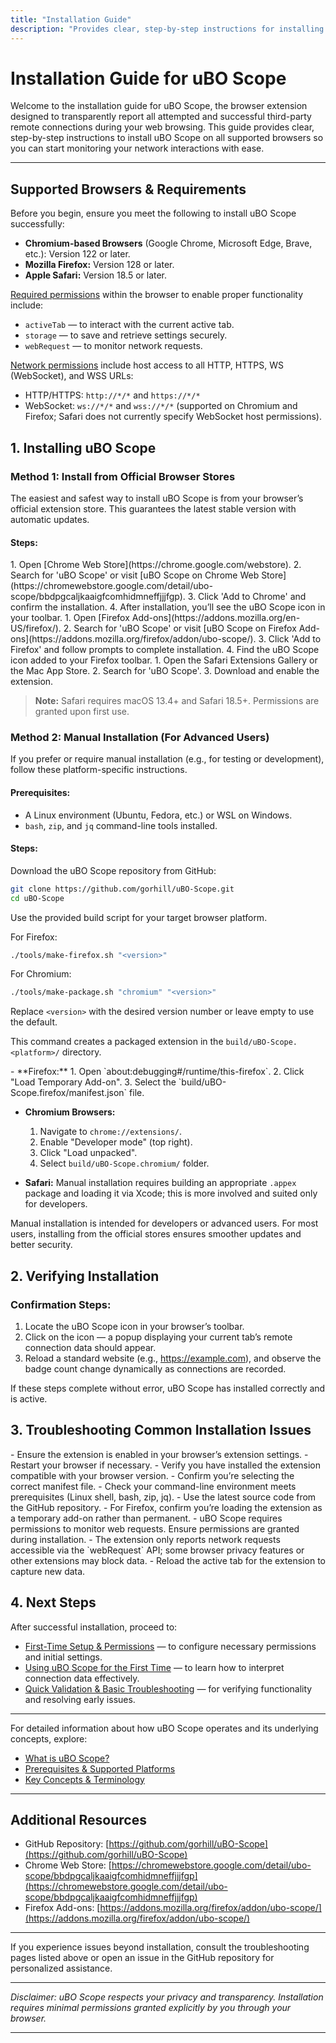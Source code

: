 ```yaml
---
title: "Installation Guide"
description: "Provides clear, step-by-step instructions for installing uBO Scope on each supported browser. Directs users to trusted sources including Chrome Web Store and Firefox Add-ons, and details manual installation options if available, ensuring every user can get started regardless of platform."
---
```


# Installation Guide for uBO Scope

Welcome to the installation guide for uBO Scope, the browser extension designed to transparently report all attempted and successful third-party remote connections during your web browsing. This guide provides clear, step-by-step instructions to install uBO Scope on all supported browsers so you can start monitoring your network interactions with ease.

---

## Supported Browsers & Requirements

Before you begin, ensure you meet the following to install uBO Scope successfully:

- **Chromium-based Browsers** (Google Chrome, Microsoft Edge, Brave, etc.): Version 122 or later.
- **Mozilla Firefox:** Version 128 or later.
- **Apple Safari:** Version 18.5 or later.

<u>Required permissions</u> within the browser to enable proper functionality include:

- `activeTab` — to interact with the current active tab.
- `storage` — to save and retrieve settings securely.
- `webRequest` — to monitor network requests.

<u>Network permissions</u> include host access to all HTTP, HTTPS, WS (WebSocket), and WSS URLs:

- HTTP/HTTPS: `http://*/*` and `https://*/*`
- WebSocket: `ws://*/*` and `wss://*/*` (supported on Chromium and Firefox; Safari does not currently specify WebSocket host permissions).


## 1. Installing uBO Scope

### Method 1: Install from Official Browser Stores

The easiest and safest way to install uBO Scope is from your browser’s official extension store. This guarantees the latest stable version with automatic updates.

#### Steps:

<Steps>
<Step title="Google Chrome and Chromium Browsers">
1. Open [Chrome Web Store](https://chrome.google.com/webstore).
2. Search for 'uBO Scope' or visit [uBO Scope on Chrome Web Store](https://chromewebstore.google.com/detail/ubo-scope/bbdpgcaljkaaigfcomhidmneffjjjfgp).
3. Click 'Add to Chrome' and confirm the installation.
4. After installation, you’ll see the uBO Scope icon in your toolbar.
</Step>

<Step title="Mozilla Firefox">
1. Open [Firefox Add-ons](https://addons.mozilla.org/en-US/firefox/).
2. Search for 'uBO Scope' or visit [uBO Scope on Firefox Add-ons](https://addons.mozilla.org/firefox/addon/ubo-scope/).
3. Click 'Add to Firefox' and follow prompts to complete installation.
4. Find the uBO Scope icon added to your Firefox toolbar.
</Step>

<Step title="Apple Safari">
1. Open the Safari Extensions Gallery or the Mac App Store.
2. Search for 'uBO Scope'.
3. Download and enable the extension.

> **Note:** Safari requires macOS 13.4+ and Safari 18.5+. Permissions are granted upon first use.
</Step>
</Steps>


### Method 2: Manual Installation (For Advanced Users)

If you prefer or require manual installation (e.g., for testing or development), follow these platform-specific instructions.

#### Prerequisites:
- A Linux environment (Ubuntu, Fedora, etc.) or WSL on Windows.
- `bash`, `zip`, and `jq` command-line tools installed.

#### Steps:

<Steps>
<Step title="Clone or Download the Source Code">
Download the uBO Scope repository from GitHub:

```bash
git clone https://github.com/gorhill/uBO-Scope.git
cd uBO-Scope
```
</Step>

<Step title="Build the Extension Package">
Use the provided build script for your target browser platform.

For Firefox:
```bash
./tools/make-firefox.sh "<version>"
```

For Chromium:
```bash
./tools/make-package.sh "chromium" "<version>"
```

Replace `<version>` with the desired version number or leave empty to use the default.

This command creates a packaged extension in the `build/uBO-Scope.<platform>/` directory.
</Step>

<Step title="Load the Extension into Your Browser">
- **Firefox:**
  1. Open `about:debugging#/runtime/this-firefox`.
  2. Click "Load Temporary Add-on".
  3. Select the `build/uBO-Scope.firefox/manifest.json` file.

- **Chromium Browsers:**
  1. Navigate to `chrome://extensions/`.
  2. Enable "Developer mode" (top right).
  3. Click "Load unpacked".
  4. Select `build/uBO-Scope.chromium/` folder.

- **Safari:** Manual installation requires building an appropriate `.appex` package and loading it via Xcode; this is more involved and suited only for developers.
</Step>
</Steps>

<Tip>
Manual installation is intended for developers or advanced users. For most users, installing from the official stores ensures smoother updates and better security.
</Tip>


## 2. Verifying Installation

### Confirmation Steps:

1. Locate the uBO Scope icon in your browser’s toolbar.
2. Click on the icon — a popup displaying your current tab’s remote connection data should appear.
3. Reload a standard website (e.g., https://example.com), and observe the badge count change dynamically as connections are recorded.

<Check>
If these steps complete without error, uBO Scope has installed correctly and is active.
</Check>


## 3. Troubleshooting Common Installation Issues

<AccordionGroup title="Common Installation Problems & Solutions">
<Accordion title="The extension icon does not appear after installation">
- Ensure the extension is enabled in your browser’s extension settings.
- Restart your browser if necessary.
- Verify you have installed the extension compatible with your browser version.
</Accordion>

<Accordion title="Manual installation fails to load or shows errors">
- Confirm you’re selecting the correct manifest file.
- Check your command-line environment meets prerequisites (Linux shell, bash, zip, jq).
- Use the latest source code from the GitHub repository.
- For Firefox, confirm you’re loading the extension as a temporary add-on rather than permanent.
</Accordion>

<Accordion title="Popup does not show data or badge remains empty">
- uBO Scope requires permissions to monitor web requests. Ensure permissions are granted during installation.
- The extension only reports network requests accessible via the `webRequest` API; some browser privacy features or other extensions may block data.
- Reload the active tab for the extension to capture new data.
</Accordion>
</AccordionGroup>

## 4. Next Steps

After successful installation, proceed to:

- [First-Time Setup & Permissions](getting-started/first-use-configuration/initial-setup) — to configure necessary permissions and initial settings.
- [Using uBO Scope for the First Time](getting-started/first-use-configuration/using-the-extension) — to learn how to interpret connection data effectively.
- [Quick Validation & Basic Troubleshooting](getting-started/first-use-configuration/quick-validation) — for verifying functionality and resolving early issues.


---

For detailed information about how uBO Scope operates and its underlying concepts, explore:

- [What is uBO Scope?](getting-started/setup-introduction/about-ubo-scope)
- [Prerequisites & Supported Platforms](getting-started/setup-introduction/prerequisites)
- [Key Concepts & Terminology](overview/product-architecture-insight/core-concepts)


---

## Additional Resources

- GitHub Repository: [https://github.com/gorhill/uBO-Scope](https://github.com/gorhill/uBO-Scope)
- Chrome Web Store: [https://chromewebstore.google.com/detail/ubo-scope/bbdpgcaljkaaigfcomhidmneffjjjfgp](https://chromewebstore.google.com/detail/ubo-scope/bbdpgcaljkaaigfcomhidmneffjjjfgp)
- Firefox Add-ons: [https://addons.mozilla.org/firefox/addon/ubo-scope/](https://addons.mozilla.org/firefox/addon/ubo-scope/)


---

If you experience issues beyond installation, consult the troubleshooting pages listed above or open an issue in the GitHub repository for personalized assistance.


---

_Disclaimer: uBO Scope respects your privacy and transparency. Installation requires minimal permissions granted explicitly by you through your browser._

---